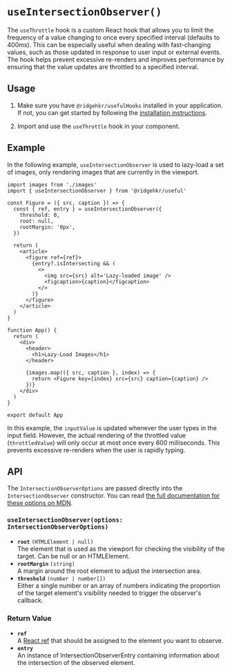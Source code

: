 
# `useIntersectionObserver()`

The `useThrottle` hook is a custom React hook that allows you to limit the frequency of a value changing to once every specified interval (defaults to 400ms). This can be especially useful when dealing with fast-changing values, such as those updated in response to user input or external events. The hook helps prevent excessive re-renders and improves performance by ensuring that the value updates are throttled to a specified interval.

## Usage

1. Make sure you have `@ridgehkr/usefulHooks` installed in your application. If not, you can get started by following the [installation instructions](/#getting-started).

2. Import and use the `useThrottle` hook in your component.

## Example

In the following example, `useIntersectionObserver` is used to lazy-load a set of images, only rendering images that are currently in the viewport.

```tsx
import images from './images'
import { useIntersectionObserver } from '@ridgehkr/useful'

const Figure = ({ src, caption }) => {
  const { ref, entry } = useIntersectionObserver({
    threshold: 0,
    root: null,
    rootMargin: '0px',
  })

  return (
    <article>
      <figure ref={ref}>
        {entry?.isIntersecting && (
          <>
            <img src={src} alt='Lazy-loaded image' />
            <figcaption>{caption}</figcaption>
          </>
        )}
      </figure>
    </article>
  )
}

function App() {
  return (
    <div>
      <header>
        <h1>Lazy-Load Images</h1>
      </header>

      {images.map(({ src, caption }, index) => {
        return <Figure key={index} src={src} caption={caption} />
      })}
    </div>
  )
}

export default App
```

In this example, the `inputValue` is updated whenever the user types in the input field. However, the actual rendering of the throttled value (`throttledValue`) will only occur at most once every 600 milliseconds. This prevents excessive re-renders when the user is rapidly typing.

## API

The `IntersectionObserverOptions` are passed directly into the `IntersectionObserver` constructor. You can read [the full documentation for these options on MDN](https://developer.mozilla.org/en-US/docs/Web/API/Intersection_Observer_API#intersection_observer_options).

### `useIntersectionObserver(options: IntersectionObserverOptions)`

- **`root`** `(HTMLElement | null)`\
  The element that is used as the viewport for checking the visibility of the target. Can be null or an HTMLElement.
- **`rootMargin`** `(string)`\
  A margin around the root element to adjust the intersection area.
- **`threshold`** `(number | number[])`\
  Either a single number or an array of numbers indicating the proportion of the target element's visibility needed to trigger the observer's callback.

### Return Value

- **`ref`**\
  A [React ref](https://react.dev/reference/react/useRef) that should be assigned to the element you want to observe.
- **`entry`**\
  An instance of IntersectionObserverEntry containing information about the intersection of the observed element.
